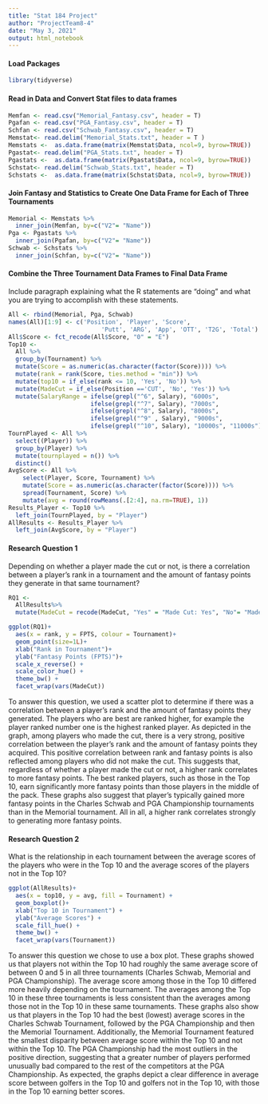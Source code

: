 ```yaml
---
title: "Stat 184 Project"
author: "ProjectTeam8-4"
date: "May 3, 2021"
output: html_notebook 
---
```


#### Load Packages
```r
library(tidyverse) 
```

#### Read in Data and Convert Stat files to data frames
```r
Memfan <- read.csv("Memorial_Fantasy.csv", header = T)
Pgafan <- read.csv("PGA_Fantasy.csv", header = T)
Schfan <- read.csv("Schwab_Fantasy.csv", header = T)
Memstat<- read.delim("Memorial_Stats.txt", header = T )
Memstats <-  as.data.frame(matrix(Memstat$Data, ncol=9, byrow=TRUE))
Pgastat<- read.delim("PGA_Stats.txt", header = T)
Pgastats <-  as.data.frame(matrix(Pgastat$Data, ncol=9, byrow=TRUE))
Schstat<- read.delim("Schwab_Stats.txt", header = T)
Schstats <-  as.data.frame(matrix(Schstat$Data, ncol=9, byrow=TRUE))
```

#### Join Fantasy and Statistics to Create One Data Frame for Each of Three Tournaments

```r
Memorial <- Memstats %>%
  inner_join(Memfan, by=c("V2"= "Name"))
Pga <- Pgastats %>%
  inner_join(Pgafan, by=c("V2"= "Name")) 
Schwab <- Schstats %>%
  inner_join(Schfan, by=c("V2"= "Name"))
```

#### Combine the Three Tournament Data Frames to Final Data Frame
Include paragraph explaining what the R statements are "doing" and what you are trying to accomplish with these statements.

```r
All <- rbind(Memorial, Pga, Schwab)
names(All)[1:9] <- c('Position', 'Player', 'Score', 
                          'Putt', 'ARG', 'App', 'OTT', 'T2G', 'Total')
All$Score <- fct_recode(All$Score, "0" = "E") 
Top10 <- 
  All %>%
  group_by(Tournament) %>%
  mutate(Score = as.numeric(as.character(factor(Score)))) %>%
  mutate(rank = rank(Score, ties.method = "min")) %>%
  mutate(top10 = if_else(rank <= 10, 'Yes', 'No')) %>%
  mutate(MadeCut = if_else(Position =='CUT', 'No', 'Yes')) %>%
  mutate(SalaryRange = ifelse(grepl("^6", Salary), "6000s",
                       ifelse(grepl("^7", Salary), "7000s",
                       ifelse(grepl("^8", Salary), "8000s",
                       ifelse(grepl("^9" , Salary), "9000s",
                       ifelse(grepl("^10", Salary), "10000s", "11000s"))))))
TournPlayed <- All %>%
  select((Player)) %>%
  group_by(Player) %>%
  mutate(tournplayed = n()) %>%
  distinct()
AvgScore <- All %>%
    select(Player, Score, Tournament) %>%
    mutate(Score = as.numeric(as.character(factor(Score)))) %>%
    spread(Tournament, Score) %>%
    mutate(avg = round(rowMeans(.[2:4], na.rm=TRUE), 1))
Results_Player <- Top10 %>%
  left_join(TournPlayed, by = "Player")
AllResults <- Results_Player %>%
  left_join(AvgScore, by = "Player")
```


#### Research Question 1

Depending on whether a player made the cut or not, is there a correlation between a player's rank in a tournament and the amount of fantasy points they generate in that same tournament?

```r
RQ1 <-
  AllResults%>%
  mutate(MadeCut = recode(MadeCut, "Yes" = "Made Cut: Yes", "No"= "Made Cut: No"))

ggplot(RQ1)+
  aes(x = rank, y = FPTS, colour = Tournament)+
  geom_point(size=1L)+
  xlab("Rank in Tournament")+
  ylab("Fantasy Points (FPTS)")+
  scale_x_reverse() +
  scale_color_hue() +
  theme_bw() +
  facet_wrap(vars(MadeCut))
```
To answer this question, we used a scatter plot to determine if there was a correlation between a player's rank and the amount of fantasy points they generated. The players who are best are ranked higher, for example the player ranked number one is the highest ranked player. As depicted in the graph, among players who made the cut, there is a very strong, positive correlation between the player's rank and the amount of fantasy points they acquired. This positive correlation between rank and fantasy points is also reflected among players who did not make the cut. This suggests that, regardless of whether a player made the cut or not, a higher rank correlates to more fantasy points. The best ranked players, such as those in the Top 10, earn significantly more fantasy points than those players in the middle of the pack. These graphs also suggest that player's typically gained more fantasy points in the Charles Schwab and PGA Championship tournaments than in the Memorial tournament. All in all, a higher rank correlates strongly to generating more fantasy points.

#### Research Question 2

What is the relationship in each tournament between the average scores of the players who were in the Top 10 and the average scores of the players not in the Top 10?

```r
ggplot(AllResults)+
  aes(x = top10, y = avg, fill = Tournament) +
  geom_boxplot()+
  xlab("Top 10 in Tournament") +
  ylab("Average Scores") +
  scale_fill_hue() +
  theme_bw() +
  facet_wrap(vars(Tournament))
```
To answer this question we chose to use a box plot. These graphs showed us that players not within the Top 10 had roughly the same average score of between 0 and 5 in all three tournaments (Charles Schwab, Memorial and PGA Championship). The average score among those in the Top 10 differed more heavily depending on the tournament. The averages among the Top 10 in these three tournaments is less consistent than the averages among those not in the Top 10 in these same tournaments. These graphs also show us that players in the Top 10 had the best (lowest) average scores in the Charles Schwab Tournament, followed by the PGA Championship and then the Memorial Tournament. Additionally, the Memorial Tournament featured the smallest disparity between average score within the Top 10 and not within the Top 10. The PGA Championship had the most outliers in the positive direction, suggesting that a greater number of players performed unusually bad compared to the rest of the competitors at the PGA Championship. As expected, the graphs depict a clear difference in average score between golfers in the Top 10 and golfers not in the Top 10, with those in the Top 10 earning better scores.

 